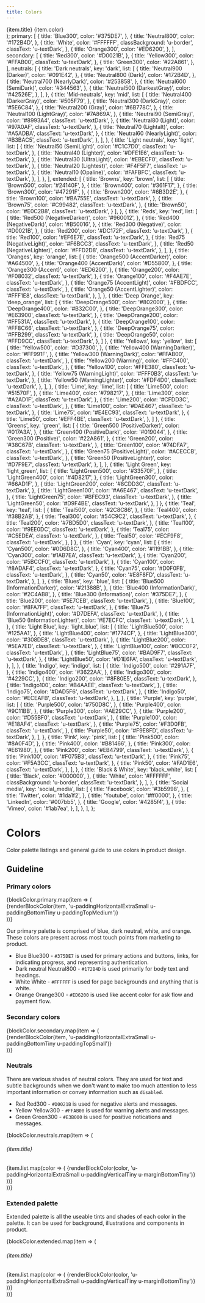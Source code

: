 ```yaml
---
title: Colors
---
```


  <div
    className={`${extraClass} ${item.classBackground} u-flex u-justifyContentBetween ${item.classText ? item.classText : 'u-textWhite'} u-text100`}
    style={{
      backgroundColor: item.color,
      fontSize: 10,
    }}
  >
    <span>{item.title}</span>
    <span>{item.color}</span>
  </div>
);
  primary: [
    {
      title: 'Blue300',
      color: '#375DE7',
    },
    {
      title: 'Neutral800',
      color: '#172B4D',
    },
    {
      title: 'White',
      color: '#FFFFFF',
      classBackground: 'u-border',
      classText: 'u-textDark',
    },
    {
      title: 'Orange300',
      color: '#ED6200',
    },
  ],
  secondary: [
    {
      title: 'Red300',
      color: '#D0021B',
    },
    {
      title: 'Yellow300',
      color: '#FFAB00',
      classText: 'u-textDark',
    },
    {
      title: 'Green300',
      color: '#22A861',
    },
  ],
  neutrals: [
    {
      title: 'Dark neutrals',
      key: 'dark',
      list: [
        {
          title: 'Neutral900 (Darker)',
          color: '#091E42',
        },
        {
          title: 'Neutral800 (Dark)',
          color: '#172B4D',
        },
        {
          title: 'Neutral700 (NearlyDark)',
          color: '#253858',
        },
        {
          title: 'Neutral600 (SemiDark)',
          color: '#344563',
        },
        {
          title: 'Neutral500 (DarkestGray)',
          color: '#42526E',
        },
      ],
    },
    {
      title: 'Mid-neutrals',
      key: 'mid',
      list: [
        {
          title: 'Neutral400 (DarkerGray)',
          color: '#505F79',
        },
        {
          title: 'Neutral300 (DarkGray)',
          color: '#5E6C84',
        },
        {
          title: 'Neutral200 (Gray)',
          color: '#6B778C',
        },
        {
          title: 'Neutral100 (LightGray)',
          color: '#7A869A',
        },
        {
          title: 'Neutral90 (SemiGray)',
          color: '#8993A4',
          classText: 'u-textDark',
        },
        {
          title: 'Neutral80 (Light)',
          color: '#97A0AF',
          classText: 'u-textDark',
        },
        {
          title: 'Neutral70 (Lightalt)',
          color: '#A5ADBA',
          classText: 'u-textDark',
        },
        {
          title: 'Neutral60 (NearlyLight)',
          color: '#B3BAC5',
          classText: 'u-textDark',
        },
      ],
    },
    {
      title: 'Light neutrals',
      key: 'light',
      list: [
        {
          title: 'Neutral50 (SemiLight)',
          color: '#C1C7D0',
          classText: 'u-textDark',
        },
        {
          title: 'Neutral40 (Lighter)',
          color: '#DFE1E6',
          classText: 'u-textDark',
        },
        {
          title: 'Neutral30 (UltraLight)',
          color: '#EBECF0',
          classText: 'u-textDark',
        },
        {
          title: 'Neutral20 (Lightest)',
          color: '#F4F5F7',
          classText: 'u-textDark',
        },
        {
          title: 'Neutral10 (Opaline)',
          color: '#FAFBFC',
          classText: 'u-textDark',
        },
      ],
    },
  ],
  extended: [
    {
      title: 'Browns',
      key: 'brown',
      list: [
        {   title: 'Brown500',
            color: '#24140F',
        },
        {   title: 'Brown400',
            color: '#361F17',
        },
        {   title: 'Brown300',
            color: '#47291F',
        },
        {   title: 'Brown200',
            color: '#6B3D2E',
        },
        {   title: 'Brown100',
            color: '#BA755E',
            classText: 'u-textDark',
        },
        {   title: 'Brown75',
            color: '#C99482',
            classText: 'u-textDark',
        },
        {   title: 'Brown50',
            color: '#E0C2B8',
            classText: 'u-textDark',
        }
      ],
    },
    {
      title: 'Reds',
      key: 'red',
      list: [
        {
          title: 'Red500 (NegativeDarker)',
          color: '#960012',
        },
        {
          title: 'Red400 (NegativeDark)',
          color: '#B50016',
        },
        {
          title: 'Red300 (Negative)',
          color: '#D0021B',
        },
        {
          title: 'Red200',
          color: '#DC172F',
          classText: 'u-textDark',
        },
        {
          title: 'Red100',
          color: '#EF6E7E',
          classText: 'u-textDark',
        },
        {
          title: 'Red75 (NegativeLight)',
          color: '#F6BCC3',
          classText: 'u-textDark',
        },
        {
          title: 'Red50 (NegativeLighter)',
          color: '#FFD2D8',
          classText: 'u-textDark',
        },
      ],
    },
    {
      title: 'Oranges',
      key: 'orange',
      list: [
        {
          title: 'Orange500 (AccentDarker)',
          color: '#A64500',
        },
        {
          title: 'Orange400 (AccentDark)',
          color: '#D55800',
        },
        {
          title: 'Orange300 (Accent)',
          color: '#ED6200',
        },
        {
          title: 'Orange200',
          color: '#F08032',
          classText: 'u-textDark',
        },
        {
          title: 'Orange100',
          color: '#F4AE7E',
          classText: 'u-textDark',
        },
        {
          title: 'Orange75 (AccentLight)',
          color: '#FBDFCC',
          classText: 'u-textDark',
        },
        {
          title: 'Orange50 (AccentLighter)',
          color: '#FFF1E8',
          classText: 'u-textDark',
        },
      ],
    },
    {
      title: 'Deep Orange',
      key: 'deep_orange',
      list: [
        {
          title: 'DeepOrange500',
          color: '#802000',
        },
        {
          title: 'DeepOrange400',
          color: '#B32C00',
        },
        {
          title: 'DeepOrange300',
          color: '#E63900',
          classText: 'u-textDark',
        },
        {
          title: 'DeepOrange200',
          color: '#FF531A',
          classText: 'u-textDark',
        },
        {
          title: 'DeepOrange100',
          color: '#FF8C66',
          classText: 'u-textDark',
        },
        {
          title: 'DeepOrange75',
          color: '#FFB299',
          classText: 'u-textDark',
        },
        {
          title: 'DeepOrange50',
          color: '#FFD9CC',
          classText: 'u-textDark',
        },
      ]
    },
    {
      title: 'Yellows',
      key: 'yellow',
      list: [
        {
          title: 'Yellow500',
          color: '#D37300',
        },
        {
          title: 'Yellow400 (WarningDarker)',
          color: '#FF991F',
        },
        {
          title: 'Yellow300 (WarningDark)',
          color: '#FFAB00',
          classText: 'u-textDark',
        },
        {
          title: 'Yellow200 (Warning)',
          color: '#FFC400',
          classText: 'u-textDark',
        },
        {
          title: 'Yellow100',
          color: '#FFE380',
          classText: 'u-textDark',
        },
        {
          title: 'Yellow75 (WarningLight)',
          color: '#FFF0B3',
          classText: 'u-textDark',
        },
        {
          title: 'Yellow50 (WarningLighter)',
          color: '#FDF4D0',
          classText: 'u-textDark',
        },
      ],
    },
    {
      title: 'Lime',
      key: 'lime',
      list: [
        {
          title: 'Lime500',
          color: '#51570F',
        },
        {
          title: 'Lime400',
          color: '#798217',
        },
        {
          title: 'Lime300',
          color: '#A2AD1F',
          classText: 'u-textDark',
        },
        {
          title: 'Lime200',
          color: '#CFDD3C',
          classText: 'u-textDark',
        },
        {
          title: 'Lime100',
          color: '#DAE467',
          classText: 'u-textDark',
        },
        {
          title: 'Lime75',
          color: '#E4EC93',
          classText: 'u-textDark',
        },
        {
          title: 'Lime50',
          color: '#EFF4BE',
          classText: 'u-textDark',
        },
      ]
    },
    {
      title: 'Greens',
      key: 'green',
      list: [
        {
          title: 'Green500 (PositiveDarker)',
          color: '#017A3A',
        },
        {
          title: 'Green400 (PositiveDark)',
          color: '#019044',
        },
        {
          title: 'Green300 (Positive)',
          color: '#22A861',
        },
        {
          title: 'Green200',
          color: '#38C67B',
          classText: 'u-textDark',
        },
        {
          title: 'Green100',
          color: '#74DFA7',
          classText: 'u-textDark',
        },
        {
          title: 'Green75 (PositiveLight)',
          color: '#ACECCB',
          classText: 'u-textDark',
        },
        {
          title: 'Green50 (PositiveLighter)',
          color: '#D7F9E7',
          classText: 'u-textDark',
        },
      ],
    },
    {
      title: 'Light Green',
      key: 'light_green',
      list: [
        {
          title: 'LightGreen500',
          color: '#33570F',
        },
        {
          title: 'LightGreen400',
          color: '#4D8217',
        },
        {
          title: 'LightGreen300',
          color: '#66AD1F',
        },
        {
          title: 'LightGreen200',
          color: '#8CDD3C',
          classText: 'u-textDark',
        },
        {
          title: 'LightGreen100',
          color: '#A6E467',
          classText: 'u-textDark',
        },
        {
          title: 'LightGreen75',
          color: '#BFEC93',
          classText: 'u-textDark',
        },
        {
          title: 'LightGreen50',
          color: '#D9F4BE',
          classText: 'u-textDark',
        },
      ]
    },
    {
      title: 'Teal',
      key: 'teal',
      list: [
        {
          title: 'Teal500',
          color: '#2C8C86',
        },
        {
          title: 'Teal400',
          color: '#38B2AB',
        },
        {
          title: 'Teal300',
          color: '#54C9C2',
          classText: 'u-textDark',
        },
        {
          title: 'Teal200',
          color: '#7BD5D0',
          classText: 'u-textDark',
        },
        {
          title: 'Teal100',
          color: '#9EE0DC',
          classText: 'u-textDark',
        },
        {
          title: 'Teal75',
          color: '#C5EDEA',
          classText: 'u-textDark',
        },
        {
          title: 'Teal50',
          color: '#ECF9F8',
          classText: 'u-textDark',
        },
      ]
    },
    {
      title: 'Cyan',
      key: 'cyan',
      list: [
        {
          title: 'Cyan500',
          color: '#0D6D8C',
        },
        {
          title: 'Cyan400',
          color: '#1191BB',
        },
        {
          title: 'Cyan300',
          color: '#1AB7EA',
          classText: 'u-textDark',
        },
        {
          title: 'Cyan200',
          color: '#5BCCF0',
          classText: 'u-textDark',
        },
        {
          title: 'Cyan100',
          color: '#8ADAF4',
          classText: 'u-textDark',
        },
        {
          title: 'Cyan75',
          color: '#D0F0FB',
          classText: 'u-textDark',
        },
        {
          title: 'Cyan50',
          color: '#E8F8FD',
          classText: 'u-textDark',
        },
      ],
    },
    {
      title: 'Blues',
      key: 'blue',
      list: [
        {
          title: 'Blue500 (InformationDarker)',
          color: '#21388B',
        },
        {
          title: 'Blue400 (InformationDark)',
          color: '#2C4AB8',
        },
        {
          title: 'Blue300 (Information)',
          color: '#375DE7',
        },
        {
          title: 'Blue200',
          color: '#5E7CEB',
          classText: 'u-textDark',
        },
        {
          title: 'Blue100',
          color: '#8FA7FF',
          classText: 'u-textDark',
        },
        {
          title: 'Blue75 (InformationLight)',
          color: '#D7DEFA',
          classText: 'u-textDark',
        },
        {
          title: 'Blue50 (InformationLighter)',
          color: '#E7ECFC',
          classText: 'u-textDark',
        },
      ],
    },
    {
      title: 'Light Blue',
      key: 'light_blue',
      list: [
        {
          title: 'LightBlue500',
          color: '#125AA1',
        },
        {
          title: 'LightBlue400',
          color: '#1774CF',
        },
        {
          title: 'LightBlue300',
          color: '#308DE8',
          classText: 'u-textDark',
        },
        {
          title: 'LightBlue200',
          color: '#5EA7ED',
          classText: 'u-textDark',
        },
        {
          title: 'LightBlue100',
          color: '#8CC0F2',
          classText: 'u-textDark',
        },
        {
          title: 'LightBlue75',
          color: '#BAD9F7',
          classText: 'u-textDark',
        },
        {
          title: 'LightBlue50',
          color: '#D1E6FA',
          classText: 'u-textDark',
        },
      ],
    },
    {
      title: 'Indigo',
      key: 'indigo',
      list: [
        {
          title: 'Indigo500',
          color: '#291A7F',
        },
        {
          title: 'Indigo400',
          color: '#3622AA',
        },
        {
          title: 'Indigo300',
          color: '#4229CC',
        },
        {
          title: 'Indigo200',
          color: '#8F80E5',
          classText: 'u-textDark',
        },
        {
          title: 'Indigo100',
          color: '#B4AAEE',
          classText: 'u-textDark',
        },
        {
          title: 'Indigo75',
          color: '#DAD5F6',
          classText: 'u-textDark',
        },
        {
          title: 'Indigo50',
          color: '#ECEAFB',
          classText: 'u-textDark',
        },
      ],
    },
    {
      title: 'Purple',
      key: 'purple',
      list: [
        {
          title: 'Purple500',
          color: '#750D8C',
        },
        {
          title: 'Purple400',
          color: '#9C11BB',
        },
        {
          title: 'Purple300',
          color: '#AE29CC',
        },
        {
          title: 'Purple200',
          color: '#D55BF0',
          classText: 'u-textDark',
        },
        {
          title: 'Purple100',
          color: '#E18AF4',
          classText: 'u-textDark',
        },
        {
          title: 'Purple75',
          color: '#F3D0FB',
          classText: 'u-textDark',
        },
        {
          title: 'Purple50',
          color: '#F9E8FD',
          classText: 'u-textDark',
        },
      ],
    },
    {
      title: 'Pink',
      key: 'pink',
      list: [
        {
          title: 'Pink500',
          color: '#8A0F4D',
        },
        {
          title: 'Pink400',
          color: '#B81466',
        },
        {
          title: 'Pink300',
          color: '#E61980',
        },
        {
          title: 'Pink200',
          color: '#EB4799',
          classText: 'u-textDark',
        },
        {
          title: 'Pink100',
          color: '#F075B3',
          classText: 'u-textDark',
        },
        {
          title: 'Pink75',
          color: '#F5A3CC',
          classText: 'u-textDark',
        },
        {
          title: 'Pink50',
          color: '#FAD1E6',
          classText: 'u-textDark',
        },
      ],
    },
    {
      title: 'Black & White',
      key: 'black_white',
      list: [
        {
          title: 'Black',
          color: '#000000',
        },
        {
          title: 'White',
          color: '#FFFFFF',
          classBackground: 'u-border',
          classText: 'u-textDark',
        },
      ],
    },
    {
      title: 'Social media',
      key: 'social_media',
      list: [
        {
          title: 'Facebook',
          color: '#3b5998',
        },
        {
          title: 'Twitter',
          color: '#1da1f2',
        },
        {
          title: 'Youtube',
          color: '#ff0000',
        },
        {
          title: 'LinkedIn',
          color: '#007bb5',
        },
        {
          title: 'Google',
          color: '#4285f4',
        },
        {
          title: 'Vimeo',
          color: '#1ab7ea',
        },
      ],
    },
  ],
};

# Colors

Color palette listings and general guide to use colors in product design.

## Guideline

### Primary colors

<div className="Grid Grid--smallGutter u-marginBottomExtraSmall">
  {blockColor.primary.map(item => (
    <div key={item.title} className="u-sizeFull md:u-size1of2 xl:u-size2of8 u-marginBottomMedium">
      {renderBlockColor(item, 'u-paddingHorizontalExtraSmall u-paddingBottomTiny u-paddingTopMedium')}
    </div>
  ))}
</div>

Our primary palette is comprised of blue, dark neutral, white, and orange. These colors are present across most touch points from marketing to product.

* Blue Blue300 -  `#375DE7` is used for primary actions and buttons, links, for indicating progress, and representing authentication.
* Dark neutral Neutral800 -  `#172B4D`  is used primarily for body text and headings.
* White White -  `#FFFFFF`  is used for page backgrounds and anything that is white.
* Orange Orange300 -  `#ED6200`  is used like accent color for ask flow and payment flow.

### Secondary colors

<div className="Grid Grid--smallGutter u-marginBottomExtraSmall">
  {blockColor.secondary.map(item => (
    <div key={item.title} className="u-sizeFull md:u-size1of2 xl:u-size2of8 u-marginBottomMedium">
      {renderBlockColor(item, 'u-paddingHorizontalExtraSmall u-paddingBottomTiny u-paddingTopSmall')}
    </div>
  ))}
</div>

### Neutrals

There are various shades of neutral colors. They are used for text and subtle backgrounds when we don't want to make too much attention to less important information or convey information such as `disabled`.

* Red Red300 -  `#D0021B`  is used for negative alerts and messages.
* Yellow Yellow300 -  `#FFAB00` is used for warning alerts and messages.
* Green Green300 -  `#E3B000`  is used for positive notications and messages.


<div className="Grid Grid--smallGutter u-marginBottomExtraSmall">
  {blockColor.neutrals.map(item => (
    <div key={item.key} className="u-sizeFull md:u-size1of2 xl:u-size4of12 xxl:u-size2of8 u-marginBottomMedium">
      <h6 className="u-marginBottomExtraSmall">{item.title}</h6>
      {item.list.map(color => (
        <React.Fragment key={color.title}>
          {renderBlockColor(color, 'u-paddingHorizontalExtraSmall u-paddingVerticalTiny u-marginBottomTiny')}
        </React.Fragment>
      ))}
    </div>
  ))}
</div>

### Extended palette

Extended palette is all the useable tints and shades of each color in the palette. It can be used for background, illustrations and components in product.

<div className="Grid Grid--smallGutter u-marginBottomExtraSmall">
  {blockColor.extended.map(item => (
    <div key={item.key} className="u-sizeFull md:u-size1of2 xl:u-size4of12 xxl:u-size2of8 u-marginBottomMedium">
      <h6 className="u-marginBottomExtraSmall">{item.title}</h6>
      {item.list.map(color => (
        <React.Fragment key={color.title}>
          {renderBlockColor(color, 'u-paddingHorizontalExtraSmall u-paddingVerticalTiny u-marginBottomTiny')}
        </React.Fragment>
      ))}
    </div>
  ))}
</div>

